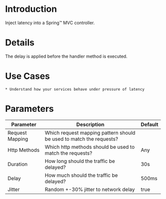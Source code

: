 # Introduction

Inject latency into a Spring™ MVC controller.

# Details

The delay is applied before the handler method is executed.


# Use Cases

    * Understand how your services behave under pressure of latency

# Parameters

| Parameter       | Description                                                         | Default |
|-----------------|---------------------------------------------------------------------|---------|
| Request Mapping | Which request mapping pattern should be used to match the requests? |         |
| Http Methods    | Which http methods should be used to match the requests?            | Any     |
| Duration        | How long should the traffic be delayed?                             | 30s     |
| Delay           | How much should the traffic be delayed?                             | 500ms   |
| Jitter          | Random +-30% jitter to network delay                                | true    |
